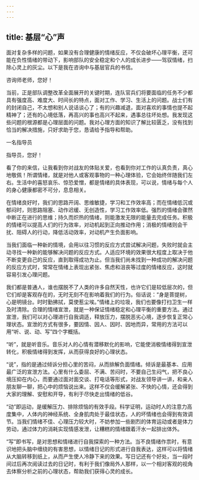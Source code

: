```yaml
---
---
---
```

title: 基层“心”声
---



面对复杂多样的问题，如果没有合理健康的情绪反应，不仅会破坏心理平衡，还可能在负性情绪的带动下，影响部队的安全稳定和个人的成长进步——驾驭情绪，扫除心灵上的灰尘。以下是我在咨询中与基层官兵的书信。

咨询师老师，您好！

当前，正是部队调整改革全面展开的关键时期，连队官兵们将要面临的任务不少都具有强度高、难度大、时间长的特点，面对工作、学习、生活上的问题。战士们有的封闭自己，不太想和别人说话谈心了；有的兴趣减退，面对喜欢的事情也提不起精神了；还有的心境低落，再高兴的事也高兴不起来，遇事总往坏处想。我发现这些问题的根源都是心理层面的问题。我对心理方面的知识了解比较匮乏，没有找到恰当的解决措施，只好求助于您，恳请给予指导和帮助。

一名指导员

指导员，您好！

看了你的来信，让我看到你对战友的体贴关爱，也看到你对工作的认真负责，真心地敬佩！所谓情绪，就是对他人或客观事物的一种心理体验，它会始终伴随我们左右。生活中的喜怒哀乐、惊恐爱憎，都是情绪的具体表现，可以说，情绪与每个人的身心健康都密不可分，息息相关。

在情绪良好时，我们的思路开阔、思维敏捷，学习和工作效率高；而在情绪低沉或郁闷时，则思路阻塞、动作迟缓、无创造性，学习工作效率低。强烈的情绪会骤然中断正在进行的思维；持久而炽热的情绪，则能激发无限的能量去完成任务。积极的情绪可以提高人们的行为效率，对动机起到正向推动作用；消极的情绪则会干扰、阻碍人的行动，降低活动效率，对动机产生负面影响。

当我们面临一种新的情境，会用以往习惯的反应方式尝试解决问题，失败时就会主动寻找一种新的能够解决问题的反应方式。人适应环境的效果很大程度上取决于他不断变更自己的反应，直到取得成功为止。但当我们尚未找到一种成功的解决问题的反应方式时，常常在情绪上表现出紧张、焦虑和沮丧等过度的情绪反应，这时就容易引发心理问题。

我们都是普通人，谁也摆脱不了人类的许多自然天性，也许它们是较低层次的，但它们却是客观存在的，无时无刻不在影响着我们的行为。俗话说：“身是菩提树，心是明镜台。时时勤拂拭，莫使惹尘埃。”情绪上的垃圾，我们也要像打扫卫生一样及时清除。合理的情绪宣泄，就是一种保证情绪稳定和心理平衡的重要方法。通过宣泄，我们可以对心理进行自我调适，释放压力，摆脱恶劣心境，逐步恢复正常心理状态。宣泄的方式有很多，要因情、因人、因时、因地而异，常用的方法可以用“听、说、动、写”四个字概括。

“听”，就是听音乐。音乐对人的心情有潜移默化的影响，它能使消极情绪得到宣泄转化，积极情绪得到发挥，从而获得良好的心理状态。

“说”，指的是通过倾诉分担心里的苦闷，从而排解负面情绪。倾诉是最基本、应用最广泛的宣泄方法。心里有什么委屈、不满、苦闷时，不要自己生闷气，把不良心境压抑在内心，而要通过面对面交谈、打电话等形式，对战友领导讲一讲，和亲人朋友聊一聊，把心中的烦恼说出来。这样不仅会缓解紧张、不快的心情，还会得到大家的理解、安慰和开导，有利于尽快走出情绪的低谷。

“动”即运动，是缓解压力、排除烦恼的有效手段。科学证明，运动时人的注意力高度集中，人体内的神经系统、全身肌肉处于最佳状态，人的坏情绪也会得到有效调节。当我们情绪不佳、心理压力较大时，不妨参加一些剧烈的体育运动或者是体力劳动，通过体力的消耗实现情感发泄，让糟糕的情绪跟着汗水一起排出体外。

“写”即书写，是对思想和情绪进行自我探索的一种方法。当不良情绪作祟时，有意识地把头脑中缠绕的有害思想，以情绪日记的形式进行自我表达，这样可以将情绪从大脑转移到纸上，从而产生使人冷静下来的效果。写日记还有个好处，当一段时间过后再次阅读过去的日记时，有利于我们像局外人那样，以一个相对客观的视角去体察分析之前的心理状态，帮助我们获得心灵的成长。